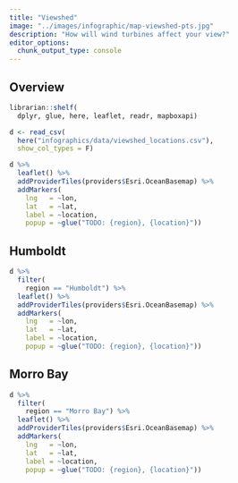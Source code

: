 ```yaml
---
title: "Viewshed"
image: "../images/infographic/map-viewshed-pts.jpg"
description: "How will wind turbines affect your view?"
editor_options: 
  chunk_output_type: console
---
```


::: panel-tabset
## Overview

```r
librarian::shelf(
  dplyr, glue, here, leaflet, readr, mapboxapi)

d <- read_csv(
  here("infographics/data/viewshed_locations.csv"),
  show_col_types = F)

d %>% 
  leaflet() %>%
  addProviderTiles(providers$Esri.OceanBasemap) %>% 
  addMarkers(
    lng   = ~lon,
    lat   = ~lat,
    label = ~location,
    popup = ~glue("TODO: {region}, {location}"))
```

## Humboldt

```r
d %>% 
  filter(
    region == "Humboldt") %>%
  leaflet() %>%
  addProviderTiles(providers$Esri.OceanBasemap) %>% 
  addMarkers(
    lng   = ~lon,
    lat   = ~lat,
    label = ~location,
    popup = ~glue("TODO: {region}, {location}"))
```

## Morro Bay

```r
d %>% 
  filter(
    region == "Morro Bay") %>% 
  leaflet() %>%
  addProviderTiles(providers$Esri.OceanBasemap) %>% 
  addMarkers(
    lng   = ~lon,
    lat   = ~lat,
    label = ~location,
    popup = ~glue("TODO: {region}, {location}"))
```
:::


